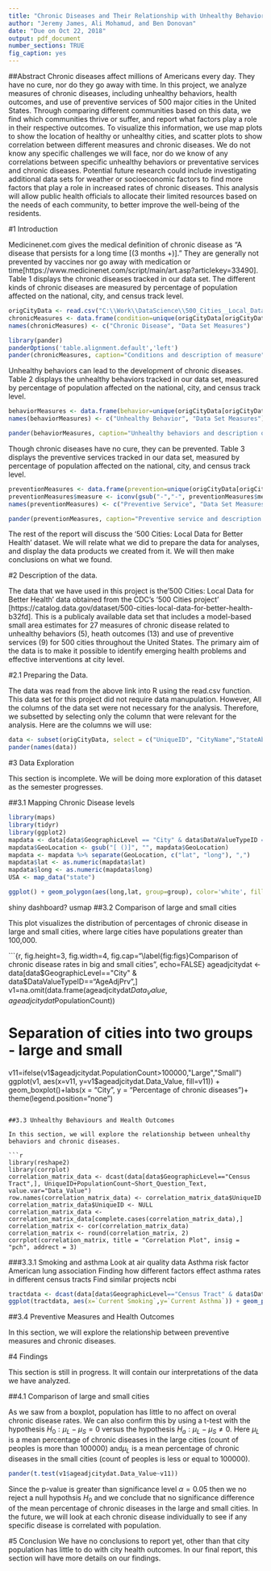 ```yaml
---
title: "Chronic Diseases and Their Relationship with Unhealthy Behaviors and Preventive Measures"
author: "Jeremy James, Ali Mohamud, and Ben Donovan"
date: "Due on Oct 22, 2018"
output: pdf_document
number_sections: TRUE
fig_caption: yes
---
```


##Abstract
Chronic diseases affect millions of Americans every day. They have no cure, nor do they go away with time. In this project, we analyze measures of chronic diseases, including unhealthy behaviors, health outcomes, and use of preventive services of 500 major cities in the United States. Through comparing different communities based on this data, we find which communities thrive or suffer, and report what factors play a role in their respective outcomes. To visualize this information, we use map plots to show the location of healthy or unhealthy cities, and scatter plots to show correlation between different measures and chronic diseases. We do not know any specific challenges we will face, nor do we know of any correlations between specific unhealthy behaviors or preventative services and chronic diseases. Potential future research could include investigating additional data sets for weather or socioeconomic factors to find more factors that play a role in increased rates of chronic diseases.  This analysis will allow public health officials to allocate their limited resources based on the needs of each community, to better improve the well-being of the residents. 

#1  Introduction

Medicinenet.com gives the medical definition of chronic disease as "A disease that persists for a long time [(3 months +)]." They are generally not prevented by vaccines nor go away with medication or time[https://www.medicinenet.com/script/main/art.asp?articlekey=33490]. Table 1 displays the chronic diseases tracked in our data set. The different kinds of chronic diseases are measured by percentage of population affected on the national, city, and census track level. 

```r
origCityData <- read.csv("C:\\Work\\DataScience\\500_Cities__Local_Data_for_Better_Health__2017_release.csv")
chronicMeasures <- data.frame(condition=unique(origCityData[origCityData$Category == "Health Outcomes",]$Short_Question_Text), measure=unique(origCityData[origCityData$Category == "Health Outcomes",]$Measure))
names(chronicMeasures) <- c("Chronic Disease", "Data Set Measures")

library(pander)
panderOptions('table.alignment.default','left')
pander(chronicMeasures, caption="Conditions and description of measure")
```

Unhealthy behaviors can lead to the development of chronic diseases. Table 2 displays the unhealthy behaviors tracked in our data set, measured by percentage of population affected on the national, city, and census track level.

```r
behaviorMeasures <- data.frame(behavior=unique(origCityData[origCityData$Category == "Unhealthy Behaviors",]$Short_Question_Text), measure=unique(origCityData[origCityData$Category == "Unhealthy Behaviors",]$Measure))
names(behaviorMeasures) <- c("Unhealthy Behavior", "Data Set Measures")

pander(behaviorMeasures, caption="Unhealthy behaviors and description of measure")
```

Though chronic diseases have no cure, they can be prevented. Table 3 displays the preventive services tracked in our data set, measured by percentage of population affected on the national, city, and census track level.

```r
preventionMeasures <- data.frame(prevention=unique(origCityData[origCityData$Category == "Prevention",]$Short_Question_Text), measure=unique(origCityData[origCityData$Category == "Prevention",]$Measure))
preventionMeasures$measure <- iconv(gsub("-","-", preventionMeasures$measure), from='UTF-8', to='ASCII//TRANSLIT')
names(preventionMeasures) <- c("Preventive Service", "Data Set Measures")

pander(preventionMeasures, caption="Preventive service and description of measure")
```
The rest of the report will discuss the '500 Cities: Local Data for Better Health' dataset. We will relate what we did to prepare the data for analyses, and display the data products we created from it. We will then make conclusions on what we found. 

#2  Description of the data. 

The data that we have used in this project is the'500 Cities: Local Data for Better Health' data obtained from the CDC's '500 Cities project' [https://catalog.data.gov/dataset/500-cities-local-data-for-better-health-b32fd]. This is a publicaly available data set that includes a model-based small area estimates for 27 measures of chronic disease related to unhealthy behaviors (5), heath outcomes (13) and use of preventive services (9) for 500 cities throughout the United States. The primary aim of the data is to make it possible to identify emerging health problems and effective interventions at city level. 

#2.1  Preparing the Data. 

The data was read from the above link into R using the read.csv function. This data set for this project did not require data manupulation. However, All the columns of the data set were not necessary for the analysis. Therefore, we subsetted by selecting only the column that were relevant for the analysis. Here are the columns we will use:
```r
data <- subset(origCityData, select = c("UniqueID", "CityName","StateAbbr", "GeoLocation", "Year","Measure","Data_Value","PopulationCount","GeographicLevel", "Short_Question_Text", "Category", "DataValueTypeID"))
pander(names(data))
```

#3 Data Exploration

This section is incomplete. We will be doing more exploration of this dataset as the semester progresses.

##3.1 Mapping Chronic Disease levels

```r
library(maps)
library(tidyr)
library(ggplot2)
mapdata <- data[data$GeographicLevel == "City" & data$DataValueTypeID == "AgeAdjPrv" & data$Category == "Health Outcomes",]
mapdata$GeoLocation <- gsub("[ ()]", "", mapdata$GeoLocation)
mapdata <- mapdata %>% separate(GeoLocation, c("lat", "long"), ",")
mapdata$lat <- as.numeric(mapdata$lat)
mapdata$long <- as.numeric(mapdata$long)
USA <- map_data("state")

ggplot() + geom_polygon(aes(long,lat, group=group), color='white', fill="grey65", data=USA) + geom_point(data=mapdata[mapdata$Short_Question_Text == "Arthritis",], aes(long,lat,color=Data_Value))
```
shiny dashboard?
usmap
##3.2 Comparison of large and small cities

This plot visualizes the distribution of percentages of chronic disease in large and small cities, where large cities have populations greater than 100,000. 

```{r, fig.height=3, fig.width=4, fig.cap="\\label{fig:figs}Comparison of chronic disease rates in big and small cities", echo=FALSE}
ageadjcitydat <- data[data$GeographicLevel=="City" & data$DataValueTypeID=="AgeAdjPrv",]
v1=na.omit(data.frame(ageadjcitydat$Data_Value,ageadjcitydat$PopulationCount))

# Separation of cities into two groups - large and small
v11=ifelse(v1$ageadjcitydat.PopulationCount>100000,"Large","Small")
ggplot(v1, aes(x=v11, y=v1$ageadjcitydat.Data_Value,
fill=v11)) + geom_boxplot()+labs(x = "City", y = "Percentage of chronic diseases")+
  theme(legend.position="none")
```

##3.3 Unhealthy Behaviours and Health Outcomes

In this section, we will explore the relationship between unhealthy behaviors and chronic diseases. 

```r
library(reshape2)
library(corrplot)
correlation_matrix_data <- dcast(data[data$GeographicLevel=="Census Tract",], UniqueID+PopulationCount~Short_Question_Text, value.var="Data_Value")
row.names(correlation_matrix_data) <- correlation_matrix_data$UniqueID
correlation_matrix_data$UniqueID <- NULL
correlation_matrix_data <- correlation_matrix_data[complete.cases(correlation_matrix_data),]
correlation_matrix <- cor(correlation_matrix_data)
correlation_matrix <- round(correlation_matrix, 2)
corrplot(correlation_matrix, title = "Correlation Plot", insig = "pch", addrect = 3)
```

###3.3.1 Smoking and asthma
Look at air quality data
Asthma risk factor American lung association
Finding how different factors effect asthma rates in different census tracts
Find similar projects ncbi
```r
tractdata <- dcast(data[data$GeographicLevel=="Census Tract" & data$DataValueTypeID=="AgeAdjPrv",], UniqueID+CityName+StateAbbr+GeoLocation+Year+PopulationCount+GeographicLevel~Short_Question_Text, value.var="Data_Value")
ggplot(tractdata, aes(x=`Current Smoking`,y=`Current Asthma`)) + geom_point() + geom_smooth(method='lm')
```

##3.4 Preventive Measures and Health Outcomes

In this section, we will explore the relationship between preventive measures and chronic diseases.

#4  Findings

This section is still in progress. It will contain our interpretations of the data we have analyzed. 

##4.1 Comparison of large and small cities

As we saw from a boxplot, population has little to no affect on overal chronic disease rates. We can also confirm this by using a t-test with the hypothesis $H_0:\mu_L-\mu_S=0$ versus the hypothesis $H_a:\mu_L-\mu_S\neq0$. Here $\mu_L$ is a mean percentage of chronic diseases in the large cities (count of peoples is more than 100000) and$\mu_L$ is a mean percentage of chronic diseases in the small cities (count of peoples is less or equal to 100000). 
```r
pander(t.test(v1$ageadjcitydat.Data_Value~v11))
```
Since the p-value is greater than significance level $\alpha=0.05$ then we no reject a null hypothsis $H_0$ and we conclude that no significance difference of the mean percentage of chronic diseases in the large and small cities.
In the future, we will look at each chronic disease individually to see if any specific disease is correlated with population.

#5  Conclusion
We have no conclusions to report yet, other than that city population has little to do with city health outcomes. In our final report, this section will have more details on our findings.

